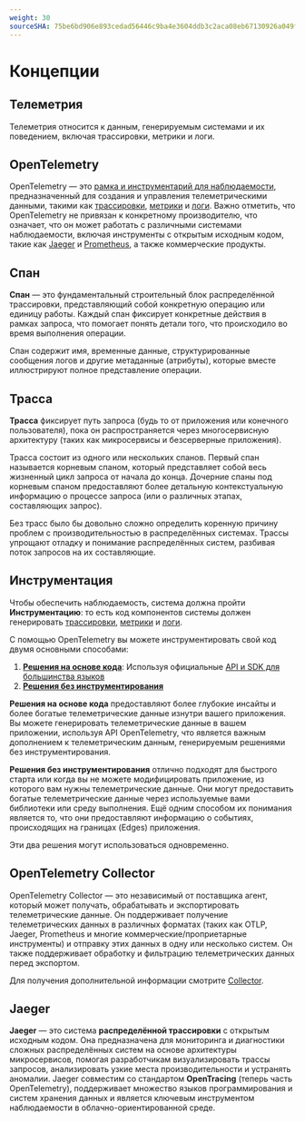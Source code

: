 ```yaml
---
weight: 30
sourceSHA: 75be6bd906e893cedad56446c9ba4e3604ddb3c2aca08eb67130926a049f0856
---
```


# Концепции

## Телеметрия

Телеметрия относится к данным, генерируемым системами и их поведением, включая трассировки, метрики и логи.

## OpenTelemetry

OpenTelemetry — это [рамка и инструментарий для наблюдаемости](https://opentelemetry.io/docs/concepts/observability-primer/#what-is-observability), предназначенный для создания и управления телеметрическими данными, такими как [трассировки](https://opentelemetry.io/docs/concepts/signals/traces/), [метрики](https://opentelemetry.io/docs/concepts/signals/metrics/) и [логи](https://opentelemetry.io/docs/concepts/signals/logs/). Важно отметить, что OpenTelemetry не привязан к конкретному производителю, что означает, что он может работать с различными системами наблюдаемости, включая инструменты с открытым исходным кодом, такие как [Jaeger](https://www.jaegertracing.io/) и [Prometheus](https://prometheus.io/), а также коммерческие продукты.

## Спан

**Спан** — это фундаментальный строительный блок распределённой трассировки, представляющий собой конкретную операцию или единицу работы. Каждый спан фиксирует конкретные действия в рамках запроса, что помогает понять детали того, что происходило во время выполнения операции.

Спан содержит имя, временные данные, структурированные сообщения логов и другие метаданные (атрибуты), которые вместе иллюстрируют полное представление операции.

## Трасса

**Трасса** фиксирует путь запроса (будь то от приложения или конечного пользователя), пока он распространяется через многосервисную архитектуру (таких как микросервисы и безсерверные приложения).

Трасса состоит из одного или нескольких спанов. Первый спан называется корневым спаном, который представляет собой весь жизненный цикл запроса от начала до конца. Дочерние спаны под корневым спаном предоставляют более детальную контекстуальную информацию о процессе запроса (или о различных этапах, составляющих запрос).

Без трасс было бы довольно сложно определить коренную причину проблем с производительностью в распределённых системах. Трассы упрощают отладку и понимание распределённых систем, разбивая поток запросов на их составляющие.

## Инструментация

Чтобы обеспечить наблюдаемость, система должна пройти **Инструментацию**: то есть код компонентов системы должен генерировать [трассировки](https://opentelemetry.io/docs/concepts/signals/traces/), [метрики](https://opentelemetry.io/docs/concepts/signals/metrics/) и [логи](https://opentelemetry.io/docs/concepts/signals/logs/).

С помощью OpenTelemetry вы можете инструментировать свой код двумя основными способами:

1. **[Решения на основе кода](https://opentelemetry.io/docs/concepts/instrumentation/code-based)**: Используя официальные [API и SDK для большинства языков](https://opentelemetry.io/docs/languages/)
2. **[Решения без инструментирования](https://opentelemetry.io/docs/concepts/instrumentation/zero-code/)**

**Решения на основе кода** предоставляют более глубокие инсайты и более богатые телеметрические данные изнутри вашего приложения. Вы можете генерировать телеметрические данные в вашем приложении, используя API OpenTelemetry, что является важным дополнением к телеметрическим данным, генерируемым решениями без инструментирования.

**Решения без инструментирования** отлично подходят для быстрого старта или когда вы не можете модифицировать приложение, из которого вам нужны телеметрические данные. Они могут предоставить богатые телеметрические данные через используемые вами библиотеки или среду выполнения. Ещё одним способом их понимания является то, что они предоставляют информацию о событиях, происходящих на границах (Edges) приложения.

Эти два решения могут использоваться одновременно.

## OpenTelemetry Collector

OpenTelemetry Collector — это независимый от поставщика агент, который может получать, обрабатывать и экспортировать телеметрические данные. Он поддерживает получение телеметрических данных в различных форматах (таких как OTLP, Jaeger, Prometheus и многие коммерческие/проприетарные инструменты) и отправку этих данных в одну или несколько систем. Он также поддерживает обработку и фильтрацию телеметрических данных перед экспортом.

Для получения дополнительной информации смотрите [Collector](https://opentelemetry.io/docs/collector/).

## Jaeger

**Jaeger** — это система **распределённой трассировки** с открытым исходным кодом. Она предназначена для мониторинга и диагностики сложных распределённых систем на основе архитектуры микросервисов, помогая разработчикам визуализировать трассы запросов, анализировать узкие места производительности и устранять аномалии. Jaeger совместим со стандартом **OpenTracing** (теперь часть OpenTelemetry), поддерживает множество языков программирования и систем хранения данных и является ключевым инструментом наблюдаемости в облачно-ориентированной среде.
